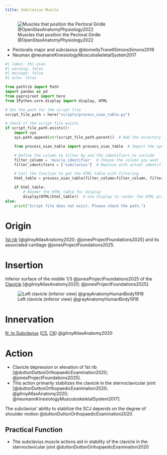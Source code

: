 ```yaml
---
title: Subclavius Muscle
---
```



![Muscles that position the Pectoral Girdle @OpenStaxAnatomyPhysiology2022](/The Archive/Images/OpenStax Anatomy and Physiology 2e/fig11.22 Muscles That Position the Pectoral Girdle.jpeg){#fig-openstax-fig11.22}

::: {.callout title="Reading list"}

- Pectoralis major and subclavius @donnellyTravellSimonsSimons2019
- Neuman @neumannKinesiologyMusculoskeletalSystem2017

:::


```python
#| label: tbl-oian
#| warning: false
#| message: false
#| echo: false

from pathlib import Path
import pandas as pd
from pyprojroot import here
from IPython.core.display import display, HTML

# Set the path for the script file
script_file_path = here("scripts/process_oian_table.py")

# Check if the script file exists
if script_file_path.exists():
    import sys
    sys.path.append(str(script_file_path.parent))  # Add the directory of the script to the system path

    from process_oian_table import process_oian_table  # Import the specific function

    # Define the column to filter by and the identifiers to include
    filter_column = 'muscle_identifier'  # Choose the column you want to filter by
    filter_identifiers = ['subclavius']  # Replace with actual identifiers you want to include

    # Call the function to get the HTML table with filtering
    html_table = process_oian_table(filter_column=filter_column, filter_identifiers=filter_identifiers)

    if html_table:
        # Render the HTML table for display
        display(HTML(html_table))  # Use display to render the HTML properly
else:
    print("Script file does not exist. Please check the path.")

```

# Origin {#origin}
[1st rib]({{< var ref-1st-rib.path >}}) [@gilroyAtlasAnatomy2020; @jonesProjectFoundations2025] and its associated cartilage @jonesProjectFoundations2025.

# Insertion {#insertion}

Inferior surface of the middle 1/3 @jonesProjectFoundations2025 of the [Clavicle]({{< var ref-clavicle-bone.path >}}) [@gilroyAtlasAnatomy2020; @jonesProjectFoundations2025].

![Left clavicle (inferior view) @grayAnatomyHumanBody1918](/The Archive/Images/Gray anatomy 1918 images/Osteology/image201 gray1918 Left clavicle. Inferior surface.gif){#fig-gray1918-image201}

# Innervation {#innervation}
[N. to Subclavius]({{< var ref-nerve-to-subclavius.path >}}) ([C5]({{< var ref-nerve-root.c5 >}}), [C6]({{< var ref-nerve-root.c6 >}})) @gilroyAtlasAnatomy2020

# Action {#action}

- Clavicle depression or elevation of 1st rib [@duttonDuttonOrthopaedicExamination2020; @jonesProjectFoundations2025].
- This action primarily stabilizes the clavicle in the sternoclavicular joint [@duttonDuttonOrthopaedicExamination2020; @gilroyAtlasAnatomy2020; @neumannKinesiologyMusculoskeletalSystem2017].



:::{.callout-note}
The subclavius' ability to stabilize the SCJ depends on the degree of shoulder motion @duttonDuttonOrthopaedicExamination2020. 
:::

## Practical Function

- The subclavius muscle actions aid in stability of the clavicle in the sternoclavicular joint @duttonDuttonOrthopaedicExamination2020 
